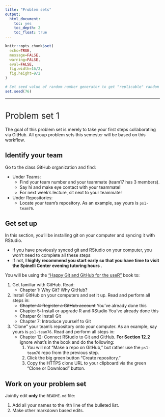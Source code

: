 ```yaml
---
title: "Problem sets"
output:
  html_document:
    toc: yes
    toc_depth: 2
    toc_float: true
---
```


```r
knitr::opts_chunk$set(
  echo=TRUE, 
  message=FALSE, 
  warning=FALSE, 
  eval=FALSE, 
  fig.width=16/2, 
  fig.height=9/2
)

# Set seed value of random number generator to get "replicable" random numbers.
set.seed(76)
```

<style>
h1{font-weight: 400;}
</style>


<!--
{target="_blank"}
-->



***



# Problem set 1 {#PS1}

The goal of this problem set is merely to take your first steps collaborating via GitHub. All group problem sets this semester will be based on this workflow.

## Identify your team

Go to the class GitHub organization and find:

+ Under Teams:
    + Find your team number and your teammate (team17 has 3 members).
    + Say hi and make eye contact with your teammate!
    + For next week's lecture, sit next to your teammate!
+ Under Repositories:
    + Locate your team's repository. As an example, say yours is `ps1-team76`. 


## Get set up

In this section, you'll be installing git on your computer and syncing it with RStudio.

* If you have previously synced git and RStudio on your computer, you won't need to complete all these steps
* If not, **I highly recommend you start early so that you have time to visit the Spinelli Center evening tutoring hours** .

You will be using the ["Happy Git and GitHub for the useR"](https://happygitwithr.com/){target="_blank"} book to:

1. Get familiar with GitHub. Read:
    + Chapter 1: Why Git? Why GitHub?
1. Install GitHub on your computers and set it up. Read and perform all steps in:
    + ~~Chapter 4: Register a GitHub account~~ You've already done this
    + ~~Chapter 5: Install or upgrade R and RStudio~~ You've already done this
    + Chatper 6: Install Git
    + Chapter 7: Introduce yourself to Git
1. "Clone" your team's repository onto your computer. As an example, say yours is `ps1-team76`.  Read and perform all steps in:
    + Chapter 12: Connect RStudio to Git and GitHub. **For Section 12.2** ignore what's in the book and do the following:
        1. You will not "Make a repo on GitHub," but rather use the `ps1-team76` repo from the previous step. 
        1. Click the big green button "Create repository."
        1. Copy the HTTPS clone URL to your clipboard via the green "Clone or Download" button.


## Work on your problem set

Jointly edit **only** the `README.md` file:

1. Add all your names to the 4th line of the bulleted list.
1. Make other markdown based edits.



